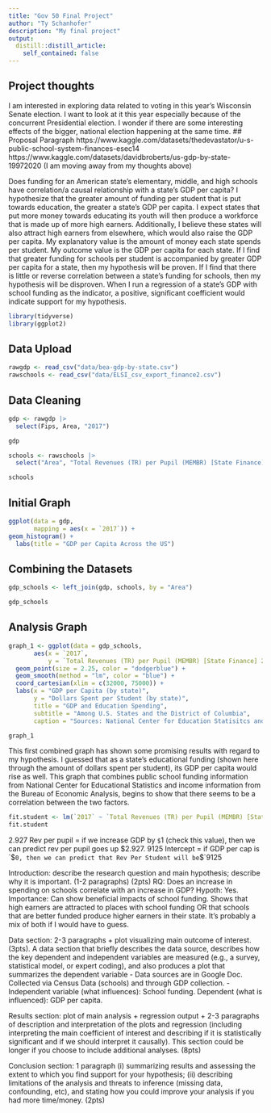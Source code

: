 ```yaml
---
title: "Gov 50 Final Project"
author: "Ty Schanhofer"
description: "My final project"
output:
  distill::distill_article:
    self_contained: false
---
```




## Project thoughts

I am interested in exploring data related to voting in this year's Wisconsin Senate election. I want to look at it this year especially because of the concurrent Presidential election. I wonder if there are some interesting effects of the bigger, national election happening at the same time.
## Proposal Paragraph
https://www.kaggle.com/datasets/thedevastator/u-s-public-school-system-finances-esec14
https://www.kaggle.com/datasets/davidbroberts/us-gdp-by-state-19972020
  (I am moving away from my thoughts above) 
  
  Does funding for an American state's elementary, middle, and high schools have correlation/a causal relationship with a state's GDP per capita? I hypothesize that the greater amount of funding per student that is put towards education, the greater a state's GDP per capita. I expect states that put more money towards educating its youth will then produce a workforce that is made up of more high earners. Additionally, I believe these states will also attract high earners from elsewhere, which would also raise the GDP per capita. My explanatory value is the amount of money each state spends per student. My outcome value is the GDP per capita for each state. If I find that greater funding for schools per student is accompanied by greater GDP per capita for a state, then my hypothesis will be proven. If I find that there is little or reverse correlation between a state's funding for schools, then my hypothesis will be disproven. When I run a regression of a state's GDP with school funding as the indicator, a positive, significant coefficient would indicate support for my hypothesis.
  

```r
library(tidyverse)
library(ggplot2)
```

  
## Data Upload
```r
rawgdp <- read_csv("data/bea-gdp-by-state.csv")
rawschools <- read_csv("data/ELSI_csv_export_finance2.csv")
```

## Data Cleaning

```r
gdp <- rawgdp |>
  select(Fips, Area, "2017")

gdp
```
```r
schools <- rawschools |>
  select("Area", "Total Revenues (TR) per Pupil (MEMBR) [State Finance] 2016-17")

schools
```


## Initial Graph

```r
ggplot(data = gdp,
       mapping = aes(x = `2017`)) +
geom_histogram() +
  labs(title = "GDP per Capita Across the US")
```




## Combining the Datasets
```r
gdp_schools <- left_join(gdp, schools, by = "Area")

gdp_schools
```

## Analysis Graph

```r
graph_1 <- ggplot(data = gdp_schools,
       aes(x = `2017`,
           y = `Total Revenues (TR) per Pupil (MEMBR) [State Finance] 2016-17`)) +
  geom_point(size = 2.25, color = "dodgerblue") +
  geom_smooth(method = "lm", color = "blue") +
  coord_cartesian(xlim = c(32000, 75000)) +
  labs(x = "GDP per Capita (by state)",
       y = "Dollars Spent per Student (by state)",
       title = "GDP and Education Spending",
       subtitle = "Among U.S. States and the District of Columbia",
       caption = "Sources: National Center for Education Statisitcs and the Bureau of Economic Analysis") 

graph_1
```

This first combined graph has shown some promising results with regard to my hypothesis. I guessed that as a state's educational funding (shown here through the amount of dollars spent per student), its GDP per capita would rise as well. This graph that combines public school funding information from National Center for Educational Statistics and income information from the Bureau of Economic Analysis, begins to show that there seems to be a correlation between the two factors.


```r
fit.student <- lm(`2017` ~ `Total Revenues (TR) per Pupil (MEMBR) [State Finance] 2016-17`, data = gdp_schools)
fit.student
```



2.927 Rev per pupil = if we increase GDP by `$`1 (check this value), then we can predict rev per pupil goes up $2.927.
9125 Intercept = if GDP per cap is `$`0, then we can predict that Rev Per Student will be `$`9125


Introduction: describe the research question and main hypothesis; describe why it is important. (1-2 paragraphs) (2pts)
RQ: Does an increase in spending on schools correlate with an increase in GDP?
Hypoth: Yes.
Importance: Can show beneficial impacts of school funding. Shows that high earners are attracted to places with school funding OR that schools that are better funded produce higher earners in their state. It's probably a mix of both if I would have to guess.

Data section: 2-3 paragraphs + plot visualizing main outcome of interest. (3pts). A data section that briefly describes the data source, describes how the key dependent and independent variables are measured (e.g., a survey, statistical model, or expert coding), and also produces a plot that summarizes the dependent variable
  - Data sources are in Google Doc. Collected via Census Data (schools) and through GDP collection. 
  - Independent variable (what influences): School funding.  Dependent (what is influenced): GDP per capita.

Results section: plot of main analysis + regression output + 2-3 paragraphs of description and interpretation of the plots and regression (including interpreting the main coefficient of interest and describing if it is statistically significant and if we should interpret it causally). This section could be longer if you choose to include additional analyses. (8pts)



Conclusion section: 1 paragraph (i) summarizing results and assessing the extent to which you find support for your hypothesis; (ii) describing limitations of the analysis and threats to inference (missing data, confounding, etc), and stating how you could improve your analysis if you had more time/money. (2pts)













  